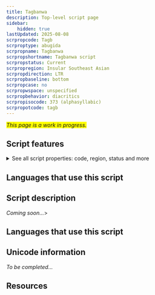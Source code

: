 ```yaml
---
title: Tagbanwa
description: Top-level script page
sidebar:
    hidden: true
lastUpdated: 2025-08-08
scrpropcode: Tagb
scrproptype: abugida
scrpropname: Tagbanwa
scrpropshortname: Tagbanwa script
scrpropstatus: Current
scrpropregion: Insular Southeast Asian
scrpropdirection: LTR
scrpropbaseline: bottom
scrpropcase: no
scrpropwspace: unspecified
scrpropbehavior: diacritics
scrpropisocode: 373 (alphasyllabic)
scrpropotcode: tagb
---
```


<span style='background-color:yellow'>_This page is a work in progress._</span>


## Script features

<details>
<summary> See all script properties: code, region, status and more</summary>
<ScriptInfo />
</details>

## Languages that use this script

<WsList script='Tagb' wsMax='5' />

## Script description

_Coming soon..._>

## Languages that use this script

<WsList script='Tagb' wsMax='5' />

## Unicode information

_To be completed..._

## Resources

<ScriptResources detailSummary='seemore' />

